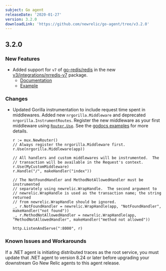 ```yaml
---
subject: Go agent
releaseDate: '2020-01-27'
version: 3.2.0
downloadLink: 'https://github.com/newrelic/go-agent/tree/v3.2.0'
---
```


## 3.2.0

### New Features

* Added support for `v7` of [go-redis/redis](https://github.com/go-redis/redis) in the new [v3/integrations/nrredis-v7](https://godoc.org/github.com/newrelic/go-agent/v3/integrations/nrredis-v7) package.
  * [Documentation](https://godoc.org/github.com/newrelic/go-agent/v3/integrations/nrredis-v7)
  * [Example](https://github.com/newrelic/go-agent/blob/master/v3/integrations/nrredis-v7/example/main.go)

### Changes

* Updated Gorilla instrumentation to include request time spent in middlewares. Added new `nrgorilla.Middleware` and deprecated `nrgorilla.InstrumentRoutes`. Register the new middleware as your first middleware using [`Router.Use`](https://godoc.org/github.com/gorilla/mux#Router.Use). See the [godocs examples](https://godoc.org/github.com/newrelic/go-agent/v3/integrations/nrgorilla) for more details.

  ```
  r := mux.NewRouter()
  // Always register the nrgorilla.Middleware first.
  r.Use(nrgorilla.Middleware(app))

  // All handlers and custom middlewares will be instrumented.  The
  // transaction will be available in the Request's context.
  r.Use(MyCustomMiddleware)
  r.Handle("/", makeHandler("index"))

  // The NotFoundHandler and MethodNotAllowedHandler must be instrumented
  // separately using newrelic.WrapHandle.  The second argument to
  // newrelic.WrapHandle is used as the transaction name; the string returned
  // from newrelic.WrapHandle should be ignored.
  _, r.NotFoundHandler = newrelic.WrapHandle(app, "NotFoundHandler", makeHandler("not found"))
  _, r.MethodNotAllowedHandler = newrelic.WrapHandle(app, "MethodNotAllowedHandler", makeHandler("method not allowed"))

  http.ListenAndServe(":8000", r)
  ```

### Known Issues and Workarounds

If a .NET agent is initiating distributed traces as the root service, you must update that .NET agent to version 8.24 or later before upgrading your downstream Go New Relic agents to this agent release.
